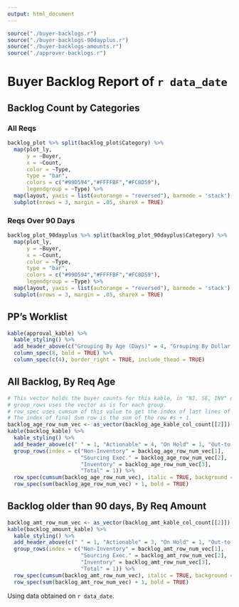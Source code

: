 ```yaml
---
output: html_document
---
```


```r
source("./buyer-backlogs.r")
source("./buyer-backlogs-90dayplus.r")
source("./buyer-backlogs-amounts.r")
source("./approver-backlogs.r")
```
# Buyer Backlog Report of `r data_date`

## Backlog Count by Categories

### All Reqs

```r

backlog_plot %>% split(backlog_plot$Category) %>%
  map(plot_ly, 
      y = ~Buyer, 
      x = ~Count, 
      color = ~Type, 
      type = "bar", 
      colors = c("#99D594","#FFFFBF","#FC8D59"),
      legendgroup = ~Type) %>% 
  map(layout, yaxis = list(autorange = "reversed"), barmode = 'stack') %>% 
  subplot(nrows = 3, margin = .05, shareX = TRUE)
```

### Reqs Over 90 Days 

```r

backlog_plot_90dayplus %>% split(backlog_plot_90dayplus$Category) %>%
  map(plot_ly, 
      y = ~Buyer, 
      x = ~Count, 
      color = ~Type, 
      type = "bar", 
      colors = c("#99D594","#FFFFBF","#FC8D59"),
      legendgroup = ~Type) %>% 
  map(layout, yaxis = list(autorange = "reversed"), barmode = 'stack') %>% 
  subplot(nrows = 3, margin = .05, shareX = TRUE)
```

## PP's Worklist

```r
kable(approval_kable) %>% 
  kable_styling() %>% 
  add_header_above(c("Grouping By Age (Days)" = 4, "Grouping By Dollar Amount" = 3, " " = 1)) %>% 
  column_spec(8, bold = TRUE) %>% 
  column_spec(c(4), border_right = TRUE, include_thead = TRUE)

```
<P style="page-break-before: always">

## All Backlog, By Req Age
```r
# This vector holds the buyer counts for this kable, in "NI, SE, INV" order, then add 1 for subtotal line.
# group_rows uses the vector as is for each group.
# row_spec uses cumsum of this value to get the index of last lines of each category
# The index of final Sum row is the sum of the row #s + 1. 
backlog_age_row_num_vec <- as_vector(backlog_age_kable_col_count[[2]]) + 1
kable(backlog_kable) %>% 
  kable_styling() %>% 
  add_header_above(c(" " = 1, "Actionable" = 4, "On Hold" = 1, "Out-to-Bid" = 1, " " = 1)) %>% 
  group_rows(index = c("Non-Inventory" = backlog_age_row_num_vec[1], 
                       "Sourcing Exec." = backlog_age_row_num_vec[2], 
                       "Inventory" = backlog_age_row_num_vec[3],
                       "Total" = 1)) %>% 
  row_spec(cumsum(backlog_age_row_num_vec), italic = TRUE, background = "#EEEEEE") %>% 
  row_spec(sum(backlog_age_row_num_vec) + 1, bold = TRUE)
```
<P style="page-break-before: always">

## Backlog older than 90 days, By Req Amount

```r
backlog_amt_row_num_vec <- as_vector(backlog_amt_kable_col_count[[2]]) + 1
kable(backlog_amount_kable) %>% 
  kable_styling() %>% 
  add_header_above(c(" " = 1, "Actionable" = 3, "On Hold" = 1, "Out-to-Bid" = 1, " " = 1)) %>% 
  group_rows(index = c("Non-Inventory" = backlog_amt_row_num_vec[1], 
                       "Sourcing Exec." = backlog_amt_row_num_vec[2], 
                       "Inventory" = backlog_amt_row_num_vec[3], 
                       "Total" = 1)) %>% 
  row_spec(cumsum(backlog_amt_row_num_vec), italic = TRUE, background = "#EEEEEE") %>% 
  row_spec(sum(backlog_amt_row_num_vec) + 1, bold = TRUE)
```

Using data obtained on `r data_date`.